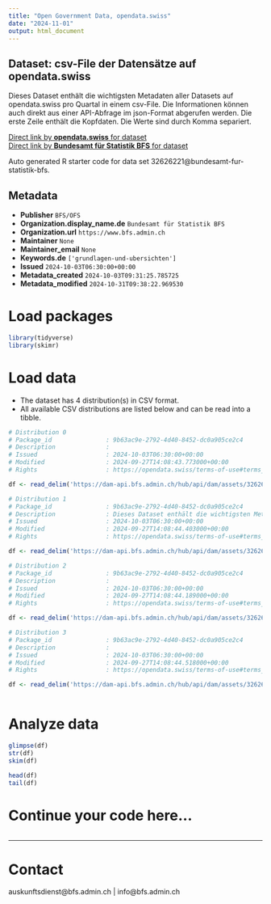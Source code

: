 ```yaml
---
title: "Open Government Data, opendata.swiss"
date: "2024-11-01"
output: html_document
---
```


## Dataset: csv-File der Datensätze auf opendata.swiss

Dieses Dataset enthält die wichtigsten Metadaten aller Datasets auf opendata.swiss pro Quartal in einem csv-File. Die Informationen können auch direkt aus einer API-Abfrage im json-Format abgerufen werden. Die erste Zeile enthält die Kopfdaten. Die Werte sind durch Komma separiert.

[Direct link by **opendata.swiss** for dataset](https://opendata.swiss/de/dataset/csv-file-der-datensatze-auf-opendata-swiss)<br>
[Direct link by **Bundesamt für Statistik BFS** for dataset](https://www.bfs.admin.ch/asset/de/ts-d-00.02-OGD-03)

Auto generated R starter code for data set 32626221@bundesamt-fur-statistik-bfs.

## Metadata

- **Publisher** `BFS/OFS`
- **Organization.display_name.de** `Bundesamt für Statistik BFS`
- **Organization.url** `https://www.bfs.admin.ch`
- **Maintainer** `None`
- **Maintainer_email** `None`
- **Keywords.de** `['grundlagen-und-ubersichten']`
- **Issued** `2024-10-03T06:30:00+00:00`
- **Metadata_created** `2024-10-03T09:31:25.785725`
- **Metadata_modified** `2024-10-31T09:38:22.969530`


# Load packages

```r

library(tidyverse)
library(skimr)

```

# Load data

-   The dataset has 4 distribution(s) in CSV format.
-   All available CSV distributions are listed below and can be read into a tibble.

```r

# Distribution 0
# Package_id               : 9b63ac9e-2792-4d40-8452-dc0a905ce2c4
# Description              : 
# Issued                   : 2024-10-03T06:30:00+00:00
# Modified                 : 2024-09-27T14:08:43.773000+00:00
# Rights                   : https://opendata.swiss/terms-of-use#terms_open

df <- read_delim('https://dam-api.bfs.admin.ch/hub/api/dam/assets/32626237/master')

# Distribution 1
# Package_id               : 9b63ac9e-2792-4d40-8452-dc0a905ce2c4
# Description              : Dieses Dataset enthält die wichtigsten Metadaten aller Datasets auf opendata.swiss pro Quartal in einem csv-File. Die Informationen können auch direkt aus einer API-Abfrage im json-Format abgerufen werden. Die erste Zeile enthält die Kopfdaten. Die Werte sind durch Komma separiert.
# Issued                   : 2024-10-03T06:30:00+00:00
# Modified                 : 2024-09-27T14:08:44.403000+00:00
# Rights                   : https://opendata.swiss/terms-of-use#terms_open

df <- read_delim('https://dam-api.bfs.admin.ch/hub/api/dam/assets/32626227/master')

# Distribution 2
# Package_id               : 9b63ac9e-2792-4d40-8452-dc0a905ce2c4
# Description              : 
# Issued                   : 2024-10-03T06:30:00+00:00
# Modified                 : 2024-09-27T14:08:44.189000+00:00
# Rights                   : https://opendata.swiss/terms-of-use#terms_open

df <- read_delim('https://dam-api.bfs.admin.ch/hub/api/dam/assets/32626230/master')

# Distribution 3
# Package_id               : 9b63ac9e-2792-4d40-8452-dc0a905ce2c4
# Description              : 
# Issued                   : 2024-10-03T06:30:00+00:00
# Modified                 : 2024-09-27T14:08:44.518000+00:00
# Rights                   : https://opendata.swiss/terms-of-use#terms_open

df <- read_delim('https://dam-api.bfs.admin.ch/hub/api/dam/assets/32626236/master')



```

# Analyze data

```r

glimpse(df)
str(df)
skim(df)

head(df)
tail(df)

```

# Continue your code here...

```r

```

------------------------------------------------------------------------

# Contact

auskunftsdienst@bfs.admin.ch | info@bfs.admin.ch
